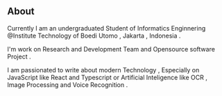 ## About

Currently I am an undergraduated Student of Informatics Enginnering @Institute Technology of Boedi Utomo , Jakarta , Indonesia .

I'm work on Research and Development Team and Opensource software Project .

I am passionated to write about modern Technology , Especially on JavaScript like React and Typescript or Artificial Inteligence like OCR , Image Processing and Voice Recognition .

